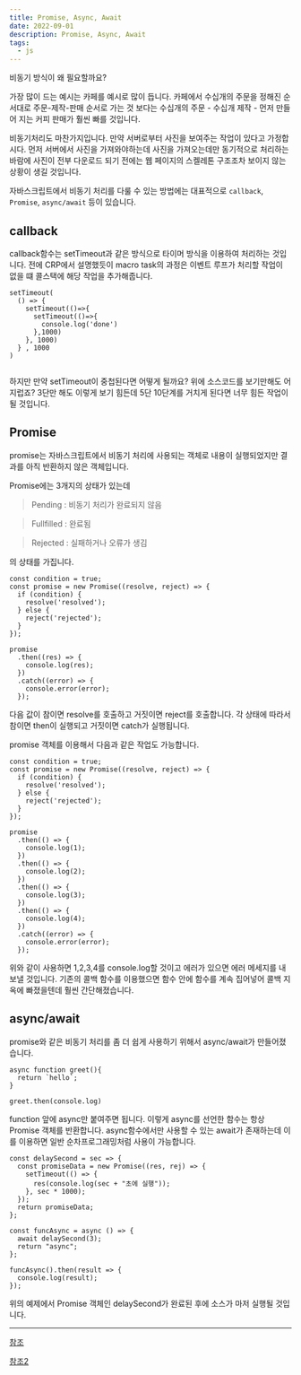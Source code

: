 ```yaml
---
title: Promise, Async, Await
date: 2022-09-01
description: Promise, Async, Await
tags:
  - js
---
```


비동기 방식이 왜 필요할까요?

가장 많이 드는 예시는 카페를 예시로 많이 듭니다. 카페에서 수십개의 주문을 정해진 순서대로
주문-제작-판매 순서로 가는 것 보다는 수십개의 주문 - 수십개 제작 - 먼저 만들어 지는 커피 판매가
훨씬 빠를 것입니다.

비동기처리도 마찬가지입니다. 만약 서버로부터 사진을 보여주는 작업이 있다고 가정합시다.
먼저 서버에서 사진을 가져와야하는데 사진을 가져오는데만 동기적으로 처리하는 바람에
사진이 전부 다운로드 되기 전에는 웹 페이지의 스켈레톤 구조조차 보이지 않는 상황이 생길 것입니다.

자바스크립트에서 비동기 처리를 다룰 수 있는 방법에는 대표적으로 `callback`, `Promise`, `async/await` 등이 있습니다.

## callback

callback함수는 setTimeout과 같은 방식으로 타이머 방식을 이용하여 처리하는 것입니다.
전에 CRP에서 설명했듯이 macro task의 과정은 이벤트 루프가 처리할 작업이 없을 떄 콜스택에 해당 작업을 추가해줍니다.

```
setTimeout(
  () => {
    setTimeout(()=>{
      setTimeout(()=>{
        console.log('done')
      },1000)
    }, 1000)
  } , 1000
)


```

하지만 만약 setTimeout이 중첩된다면 어떻게 될까요? 위에 소스코드를 보기만해도 어지럽죠?
3단만 해도 이렇게 보기 힘든데 5단 10단계를 거치게 된다면 너무 힘든 작업이 될 것입니다.

## Promise

promise는 자바스크립트에서 비동기 처리에 사용되는 객체로 내용이 실행되었지만 결과를 아직 반환하지 않은 객체입니다.

Promise에는 3개지의 상태가 있는데

> Pending : 비동기 처리가 완료되지 않음

> Fullfilled : 완료됨

> Rejected : 실패하거나 오류가 생김

의 상태를 가집니다.

```
const condition = true;
const promise = new Promise((resolve, reject) => {
  if (condition) {
    resolve('resolved');
  } else {
    reject('rejected');
  }
});

promise
  .then((res) => {
    console.log(res);
  })
  .catch((error) => {
    console.error(error);
  });
```

다음 값이 참이면 resolve를 호출하고 거짓이면 reject를 호출합니다.
각 상태에 따라서 참이면 then이 실행되고 거짓이면 catch가 실행됩니다.

promise 객체를 이용해서 다음과 같은 작업도 가능합니다.

```
const condition = true;
const promise = new Promise((resolve, reject) => {
  if (condition) {
    resolve('resolved');
  } else {
    reject('rejected');
  }
});

promise
  .then(() => {
    console.log(1);
  })
  .then(() => {
    console.log(2);
  })
  .then(() => {
    console.log(3);
  })
  .then(() => {
    console.log(4);
  })
  .catch((error) => {
    console.error(error);
  });
```

위와 같이 사용하면 1,2,3,4를 console.log할 것이고 에러가 있으면 에러 메세지를 내보낼 것입니다.
기존의 콜백 함수를 이용했으면 함수 안에 함수를 계속 집어넣어 콜백 지옥에 빠졌을텐데
훨씬 간단해졌습니다.

## async/await

promise와 같은 비동기 처리를 좀 더 쉽게 사용하기 위해서 async/await가 만들어졌습니다.

```
async function greet(){
  return `hello`;
}

greet.then(console.log)
```

function 앞에 async만 붙여주면 됩니다. 이렇게 async를 선언한 함수는 항상 Promise 객체를 반환합니다.
async함수에서만 사용할 수 있는 await가 존재하는데 이를 이용하면 일반 순차프로그래밍처럼 사용이 가능합니다.

```
const delaySecond = sec => {
  const promiseData = new Promise((res, rej) => {
    setTimeout(() => {
      res(console.log(sec + "초에 실행"));
    }, sec * 1000);
  });
  return promiseData;
};

const funcAsync = async () => {
  await delaySecond(3);
  return "async";
};

funcAsync().then(result => {
  console.log(result);
});
```

위의 예제에서 Promise 객체인 delaySecond가 완료된 후에 소스가 마저 실행될 것입니다.

---

[참조](https://sangminem.tistory.com/479)

[참조2](https://studyingych.tistory.com/63)
